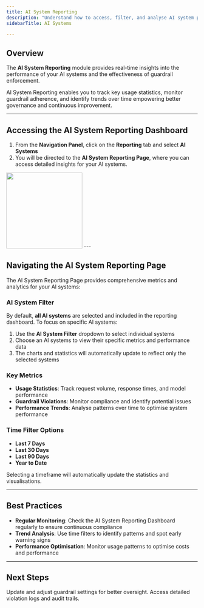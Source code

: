 ```yaml
---
title: AI System Reporting
description: "Understand how to access, filter, and analyse AI system performance and guardrail violation data"
sidebarTitle: AI Systems

---
```


## Overview

The **AI System Reporting** module provides real-time insights into the performance of your AI systems and the effectiveness of guardrail enforcement.

AI System Reporting enables you to track key usage statistics, monitor guardrail adherence, and identify trends over time empowering better governance and continuous improvement.

---

## Accessing the AI System Reporting Dashboard

1. From the **Navigation Panel**, click on the **Reporting** tab and select **AI Systems**
2. You will be directed to the **AI System Reporting Page**, where you can access detailed insights for your AI systems.

<img height="200" src="/images/reporting/ai-system-report.png" />
---

## Navigating the AI System Reporting Page

The AI System Reporting Page provides comprehensive metrics and analytics for your AI systems:

### AI System Filter

By default, **all AI systems** are selected and included in the reporting dashboard. To focus on specific AI systems:

1. Use the **AI System Filter** dropdown to select individual systems
2. Choose an AI systems to view their specific metrics and performance data
3. The charts and statistics will automatically update to reflect only the selected systems

### Key Metrics

- **Usage Statistics**: Track request volume, response times, and model performance
- **Guardrail Violations**: Monitor compliance and identify potential issues
- **Performance Trends**: Analyse patterns over time to optimise system performance

### Time Filter Options

- **Last 7 Days**
- **Last 30 Days** 
- **Last 90 Days**
- **Year to Date**

Selecting a timeframe will automatically update the statistics and visualisations.

---

## Best Practices

- **Regular Monitoring**: Check the AI System Reporting Dashboard regularly to ensure continuous compliance
- **Trend Analysis**: Use time filters to identify patterns and spot early warning signs
- **Performance Optimisation**: Monitor usage patterns to optimise costs and performance

---

## Next Steps

<CardGroup cols={2}>
  <Card
    title="Configure Guardrails"
    icon="shield-halved"
    href="/product-guide/guardrail-config"
  >
    Update and adjust guardrail settings for better oversight.
  </Card>
  <Card
    title="View Violations Logs"
    icon="file-text"
    href="/product-guide/violations-logs"
  >
    Access detailed violation logs and audit trails.
  </Card>
</CardGroup>
